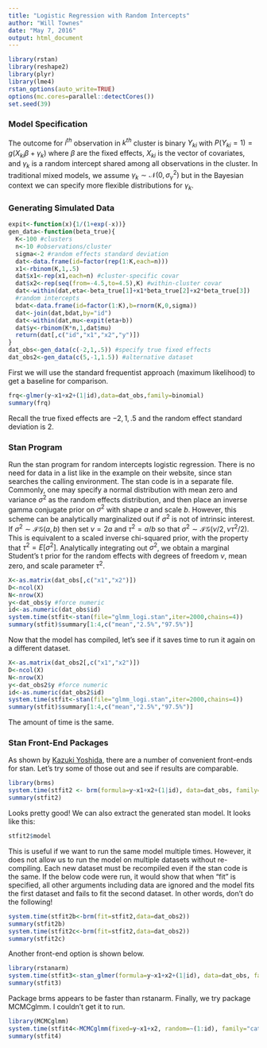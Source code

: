 ```yaml
---
title: "Logistic Regression with Random Intercepts"
author: "Will Townes"
date: "May 7, 2016"
output: html_document
---
```


```r
library(rstan)
library(reshape2)
library(plyr)
library(lme4)
rstan_options(auto_write=TRUE)
options(mc.cores=parallel::detectCores())
set.seed(39)
```

### Model Specification

The outcome for $i^{th}$ observation in $k^{th}$ cluster is binary $Y_{ki}$ with $P(Y_{ki}=1)=g(X_{ki}\beta+\gamma_k)$ where $\beta$ are the fixed effects, $X_{ki}$ is the vector of covariates, and $\gamma_k$ is a random intercept shared among all observations in the cluster. In traditional mixed models, we assume $\gamma_k\sim\mathcal{N}(0,\sigma^2_\gamma)$ but in the Bayesian context we can specify more flexible distributions for $\gamma_k$.

### Generating Simulated Data

```r
expit<-function(x){1/(1+exp(-x))}
gen_data<-function(beta_true){
  K<-100 #clusters
  n<-10 #observations/cluster
  sigma<-2 #random effects standard deviation
  dat<-data.frame(id=factor(rep(1:K,each=n)))
  x1<-rbinom(K,1,.5)
  dat$x1<-rep(x1,each=n) #cluster-specific covar
  dat$x2<-rep(seq(from=-4.5,to=4.5),K) #within-cluster covar
  dat<-within(dat,eta<-beta_true[1]+x1*beta_true[2]+x2*beta_true[3])
  #random intercepts
  bdat<-data.frame(id=factor(1:K),b=rnorm(K,0,sigma)) 
  dat<-join(dat,bdat,by="id")
  dat<-within(dat,mu<-expit(eta+b))
  dat$y<-rbinom(K*n,1,dat$mu)
  return(dat[,c("id","x1","x2","y")])
}
dat_obs<-gen_data(c(-2,1,.5)) #specify true fixed effects
dat_obs2<-gen_data(c(5,-1,1.5)) #alternative dataset
```

First we will use the standard frequentist approach (maximum likelihood) to get a baseline for comparison.

```r
frq<-glmer(y~x1+x2+(1|id),data=dat_obs,family=binomial)
summary(frq)
```

Recall the true fixed effects are $-2,1,.5$ and the random effect standard deviation is $2$.

### Stan Program

Run the stan program for random intercepts logistic regression. There is no need for data in a list like in the example on their website, since stan searches the calling environment. The stan code is in a separate file. Commonly, one may specify a normal distribution with mean zero and variance $\sigma^2$ as the random effects distribution, and then place an inverse gamma conjugate prior on $\sigma^2$ with shape $a$ and scale $b$. However, this scheme can be analytically marginalized out if $\sigma^2$ is not of intrinsic interest. If $\sigma^2\sim\mathcal{IG}(a,b)$ then set $\nu=2a$ and $\tau^2=a/b$ so that $\sigma^2\sim\mathcal{IG}(\nu/2,\nu \tau^2/2)$. This is equivalent to a scaled inverse chi-squared prior, with the property that $\tau^2=E[\sigma^2]$. Analytically integrating out $\sigma^2$, we obtain a marginal Student's t prior for the random effects with degrees of freedom $\nu$, mean zero, and scale parameter $\tau^2$.

```r
X<-as.matrix(dat_obs[,c("x1","x2")])
D<-ncol(X)
N<-nrow(X)
y<-dat_obs$y #force numeric
id<-as.numeric(dat_obs$id)
system.time(stfit<-stan(file="glmm_logi.stan",iter=2000,chains=4))
summary(stfit)$summary[1:4,c("mean","2.5%","97.5%")]
```

Now that the model has compiled, let's see if it saves time to run it again on a different dataset.

```r
X<-as.matrix(dat_obs2[,c("x1","x2")])
D<-ncol(X)
N<-nrow(X)
y<-dat_obs2$y #force numeric
id<-as.numeric(dat_obs2$id)
system.time(stfit<-stan(file="glmm_logi.stan",iter=2000,chains=4))
summary(stfit)$summary[1:4,c("mean","2.5%","97.5%")]
```

The amount of time is the same. 

### Stan Front-End Packages

As shown by [Kazuki Yoshida](http://rpubs.com/kaz_yos/glmm1), there are a number of convenient front-ends for stan. Let's try some of those out and see if results are comparable.

```r
library(brms)
system.time(stfit2 <- brm(formula=y~x1+x2+(1|id), data=dat_obs, family="bernoulli"))
summary(stfit2)
```

Looks pretty good! We can also extract the generated stan model. It looks like this:

```r
stfit2$model
```

This is useful if we want to run the same model multiple times. However, it does not allow us to run the model on multiple datasets without re-compiling. Each new dataset must be recompiled even if the stan code is the same. If the below code were run, it would show that when "fit" is specified, all other arguments including data are ignored and the model fits the first dataset and fails to fit the second dataset. In other words, don't do the following!

```r
system.time(stfit2b<-brm(fit=stfit2,data=dat_obs2))
summary(stfit2b)
system.time(stfit2c<-brm(fit=stfit2,data=dat_obs2))
summary(stfit2c)
```

Another front-end option is shown below.

```r
library(rstanarm)
system.time(stfit3<-stan_glmer(formula=y~x1+x2+(1|id), data=dat_obs, family="binomial"))
summary(stfit3)
```

Package brms appears to be faster than rstanarm. Finally, we try package MCMCglmm. I couldn't get it to run.

```r
library(MCMCglmm)
system.time(stfit4<-MCMCglmm(fixed=y~x1+x2, random=~(1:id), family="categorical", data=dat_obs))
summary(stfit4)
```